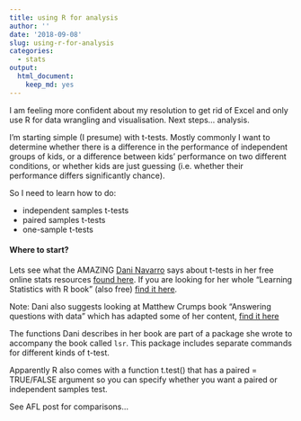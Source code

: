 ```yaml
---
title: using R for analysis
author: ''
date: '2018-09-08'
slug: using-r-for-analysis
categories: 
  - stats
output:
  html_document:
    keep_md: yes
---
```


I am feeling more confident about my resolution to get rid of Excel and only use R for data wrangling and visualisation. Next steps... analysis. 

I'm starting simple (I presume) with t-tests. Mostly commonly I want to determine whether there is a difference in the performance of independent groups of kids, or a difference between kids' performance on two different conditions, or whether kids are just guessing (i.e. whether their performance differs significantly chance). 


So I need to learn how to do:

- independent samples t-tests
- paired samples t-tests
- one-sample t-tests

#### Where to start?

Lets see what the AMAZING [Dani Navarro](@djnavarro) says about t-tests in her free online stats resources [found here](https://compcogscisydney.org/psyr/). If you are looking for her whole "Learning Statistics with R book" (also free) [find it here](https://compcogscisydney.org/learning-statistics-with-r/). 

Note: Dani also suggests looking at Matthew Crumps book "Answering questions with data" which has adapted some of her content, [find it here](https://crumplab.github.io/statistics/)

The functions Dani describes in her book are part of a package she wrote to accompany the book called `lsr`. This package includes separate commands for different kinds of t-test.

Apparently R also comes with a function t.test() that has a paired = TRUE/FALSE argument so you can specify whether you want a paired or independent samples test. 

See AFL post for comparisons...


